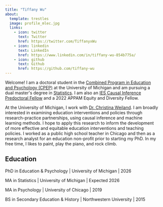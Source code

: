 ```yaml
---
title: "Tiffany Wu"
about:
  template: trestles
  image: profile_mlec.jpg
  links:
    - icon: twitter
      text: Twitter
      href: https://twitter.com/TiffanyxWu
    - icon: linkedin
      text: LinkedIn
      href: https://www.linkedin.com/in/tiffany-wu-854b775a/
    - icon: github
      text: Github
      href: https://github.com/tiffany-wu
---
```


<section class="about">

Welcome! I am a doctoral student in the [Combined Program in Education and Psychology (CPEP)](https://soe.umich.edu/academics-admissions/cpep) at the University of Michigan and am pursuing a dual master\'s degree in [Statistics](https://lsa.umich.edu/stats/masters_students/mastersprograms/dualmasters.html). I am also an [IES Causal Inference Predoctoral Fellow](https://edpolicy.umich.edu/training/predoctoral-fellowship) and a 2022 APPAM Equity and Diversity Fellow.

At the University of Michigan, I work with [Dr. Christina Weiland](https://sites.google.com/a/umich.edu/christina-weiland/). I am broadly interested in examining education interventions and policies through research-practice partnerships, using causal inference and machine learning methods. I hope to apply this research to inform the development of more effective and equitable education interventions and teaching policies. I worked as a public high school teacher in Chicago and then as a research analyst for an education non-profit prior to starting my PhD. In my free time, I likes to paint, play the piano, and rock climb.

## Education
PhD in Education & Psychology | University of Michigan | 2026

MA in Statistics | University of Michigan | Expected 2026

MA in Psychology | University of Chicago | 2019

BS in Secondary Education & History | Northwestern University | 2015

</section>